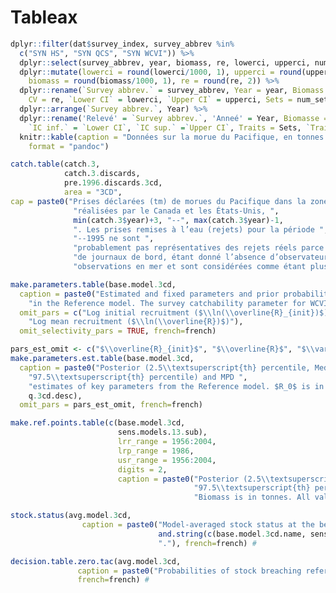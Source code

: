 \clearpage

# Tableax

```r
dplyr::filter(dat$survey_index, survey_abbrev %in%
  c("SYN HS", "SYN QCS", "SYN WCVI")) %>%
  dplyr::select(survey_abbrev, year, biomass, re, lowerci, upperci, num_sets, num_pos_sets) %>%
  dplyr::mutate(lowerci = round(lowerci/1000, 1), upperci = round(upperci/1000, 1),
    biomass = round(biomass/1000, 1), re = round(re, 2)) %>%
  dplyr::rename(`Survey abbrev.` = survey_abbrev, Year = year, Biomass = biomass,
    CV = re, `Lower CI` = lowerci, `Upper CI` = upperci, Sets = num_sets, `Positive sets` = num_pos_sets) %>%
  dplyr::arrange(`Survey abbrev.`, Year) %>%
  dplyr::rename('Relevé' = `Survey abbrev.`, 'Anneé' = Year, Biomasse = Biomass,
    `IC inf.` = `Lower CI`, `IC sup.` =`Upper CI`, Traits = Sets, `Traits  positifs` = `Positive sets` ) %>% 
  knitr::kable(caption = "Données sur la morue du Pacifique, en tonnes métriques, tirées des relevés au chalut canadiens ( on ne tient pas compte de la capturabilité associée aux relevés). Les traits positifs représentent le nombre de traits de chalut dans lesquels des morues du Pacifique étaient présentes. Dans le tableau : OTHER HS MSA =  relevé de l’assemblage de plusieurs espèces mené dans le détroit d’Hécate; SYN HS = relevé synoptique mené dans le détroit d’Hécate; SYN QCS = relevé synoptique mené dans le bassin de la Reine-Charlotte; SYN WCVI = relevé synoptique mené au large de la côte ouest de l’île de Vancouver. Les indices des  SYN QCS et SYN HS ne sont pas inclus dans cette évaluation, mais sont présentés à des fins de comparaison.", booktabs = TRUE, linesep = "", 
    format = "pandoc")
```

\clearpage

```r
catch.table(catch.3,
            catch.3.discards,
            pre.1996.discards.3cd,
            area = "3CD",
cap = paste0("Prises déclarées (tm) de morues du Pacifique dans la zone 3CD ",
              "réalisées par le Canada et les États-Unis, ",
              min(catch.3$year)+3, "--", max(catch.3$year)-1,
              ". Les prises remises à l’eau (rejets) pour la période ", min(catch.3$year)+3,
              "--1995 ne sont ",
              "probablement pas représentatives des rejets réels parce que les estimations proviennent ",
              "de journaux de bord, étant donné l’absence d’observateurs. Les estimations des rejets depuis 1996 sont fondées sur les ",
              "observations en mer et sont considérées comme étant plus représentatives des rejets réels.  Les valeurs ont été arrondies aux fins de présentation."), french=french)
```

\clearpage

```r
make.parameters.table(base.model.3cd,
  caption = paste0("Estimated and fixed parameters and prior probability distributions used ",
    "in the Reference model. The survey catchability parameter for WCVI ($q_1$) was estimated with the prior probability distribution $\\mathrm{Normal}(\\ln(0.228),0.3)$. The other survey catchability parameters (Table 4) were estimated without priors."),
  omit_pars = c("Log initial recruitment ($\\ln(\\overline{R}_{init})$)",
    "Log mean recruitment ($\\ln(\\overline{R})$)"),
  omit_selectivity_pars = TRUE, french=french)
```


```r
pars_est_omit <- c("$\\overline{R}_{init}$", "$\\overline{R}$", "$\\vartheta$","$B_0$")
make.parameters.est.table(base.model.3cd,
  caption = paste0("Posterior (2.5\\textsuperscript{th} percentile, Median, and ",
    "97.5\\textsuperscript{th} percentile) and MPD ",
    "estimates of key parameters from the Reference model. $R_0$ is in thousands of fish. $\\hat{R}$ is the potential scale reduction statistic and $n_\\mathrm{eff}$ is the effective number of simulation draws (see text). ",
    q.3cd.desc),
  omit_pars = pars_est_omit, french=french)
```

\clearpage

```r
make.ref.points.table(c(base.model.3cd,
                        sens.models.13.sub),
                        lrr_range = 1956:2004,
                        lrp_range = 1986,
                        usr_range = 1956:2004,
                        digits = 2,
                        caption = paste0("Posterior (2.5\\textsuperscript{th} percentile, Median, and ",
                                         "97.5\\textsuperscript{th} percentile) model-averaged estimates of reference points. ",
                                         "Biomass is in tonnes. All values are rounded. Ratios were calculated using full posterior distributions and cannot be calculated directly from the table."), french=french)
```

```r
stock.status(avg.model.3cd,
                caption = paste0("Model-averaged stock status at the beginning of 2023. Models averaged are: ",
                                 and.string(c(base.model.3cd.name, sens.models.name.13.sub)),
                                 "."), french=french) #
```

```r
decision.table.zero.tac(avg.model.3cd,
               caption = paste0("Probabilities of stock breaching reference points under TAC = 0 for a one-year projection, with model averaging. See Table 8 caption for scenario descriptions"),
               french=french) #
```

